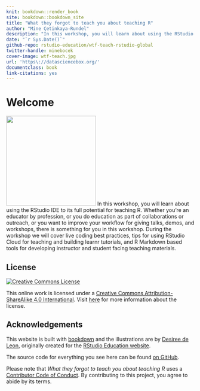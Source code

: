 ```yaml
---
knit: bookdown::render_book
site: bookdown::bookdown_site
title: "What they forgot to teach you about teaching R"
author: "Mine Çetinkaya-Rundel"
description: "In this workshop, you will learn about using the RStudio IDE to its full potential for teaching R. Whether you’re an educator by profession, or you do education as part of collaborations or outreach, or you want to improve your workflow for giving talks, demos, and workshops, there is something for you in this workshop. During the workshop we will cover live coding best practices, tips for using RStudio Cloud for teaching and building learnr tutorials, and R Markdown based tools for developing instructor and student facing teaching materials."
date: "`r Sys.Date()`"
github-repo: rstudio-education/wtf-teach-rstudio-global
twitter-handle: minebocek
cover-image: wtf-teach.jpg
url: 'https\://datasciencebox.org/'
documentclass: book
link-citations: yes
---
```


# Welcome {.unnumbered}

<img src="wtf-teach.jpg" class="cover" width="240" height="240"/> In this workshop, you will learn about using the RStudio IDE to its full potential for teaching R.
Whether you're an educator by profession, or you do education as part of collaborations or outreach, or you want to improve your workflow for giving talks, demos, and workshops, there is something for you in this workshop.
During the workshop we will cover live coding best practices, tips for using RStudio Cloud for teaching and building learnr tutorials, and R Markdown based tools for developing instructor and student facing teaching materials.

## License {.unnumbered}

<a rel="license" href="https://creativecommons.org/licenses/by-sa/4.0/"><img src="https://licensebuttons.net/l/by-sa/4.0/88x31.png" alt="Creative Commons License" style="border-width:0"/></a>

This online work is licensed under a [Creative Commons Attribution-ShareAlike 4.0 International](https://creativecommons.org/licenses/by-sa/4.0/).
Visit [here](https://github.com/rstudio-education/datascience-box/blob/master/LICENSE.md) for more information about the license.

## Acknowledgements {.unnumbered}

This website is built with [bookdown](https://bookdown.org/) and the illustrations are by [Desiree de Leon](https://desiree.rbind.io/), originally created for the [RStudio Education website](https://education.rstudio.com/).

The source code for everything you see here can be found [on GitHub](https://github.com/rstudio-education/wtf-teach-rstudio-global).

Please note that *What they forgot to teach you about teaching R* uses a [Contributor Code of Conduct](https://contributor-covenant.org/version/2/0/CODE_OF_CONDUCT.html).
By contributing to this project, you agree to abide by its terms.
